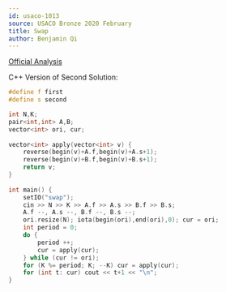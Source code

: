 ```yaml
---
id: usaco-1013
source: USACO Bronze 2020 February
title: Swap
author: Benjamin Qi
---
```


[Official Analysis](http://www.usaco.org/current/data/sol_swap_bronze_feb20.html)

C++ Version of Second Solution:

```cpp
#define f first
#define s second

int N,K;
pair<int,int> A,B;
vector<int> ori, cur;
 
vector<int> apply(vector<int> v) {
	reverse(begin(v)+A.f,begin(v)+A.s+1);
	reverse(begin(v)+B.f,begin(v)+B.s+1);
	return v;
}
 
int main() {
	setIO("swap"); 
	cin >> N >> K >> A.f >> A.s >> B.f >> B.s; 
	A.f --, A.s --, B.f --, B.s --;
	ori.resize(N); iota(begin(ori),end(ori),0); cur = ori;
	int period = 0;
	do {
		period ++;
		cur = apply(cur);
	} while (cur != ori);
	for (K %= period; K; --K) cur = apply(cur);
	for (int t: cur) cout << t+1 << "\n";
}
```